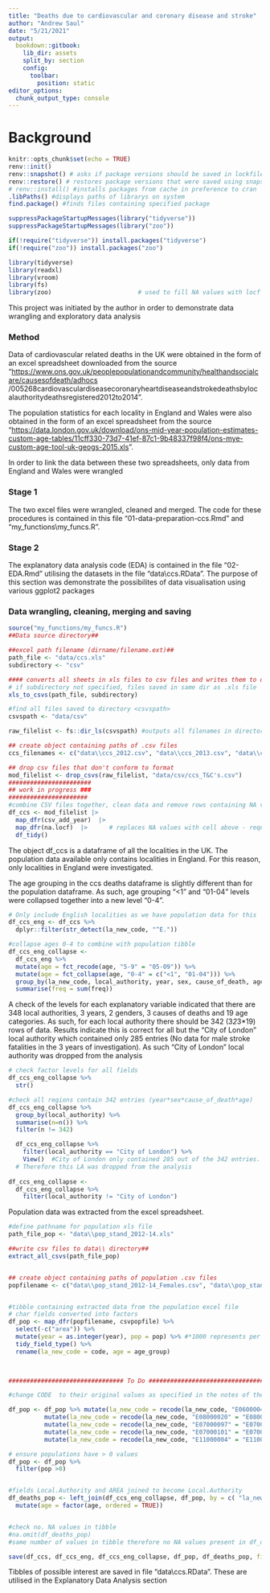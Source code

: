 ```yaml
---
title: "Deaths due to cardiovascular and coronary disease and stroke"
author: "Andrew Saul"
date: "5/21/2021"
output:
  bookdown::gitbook:
    lib_dir: assets
    split_by: section
    config:
      toolbar:
        position: static
editor_options: 
  chunk_output_type: console
---
```

# Background

```r
knitr::opts_chunk$set(echo = TRUE)
renv::init()
renv::snapshot() # asks if package versions should be saved in lockfile.  If star it means version not recognised.
renv::restore() # restores package versions that were saved using snapshot
# renv::install() #installs packages from cache in preference to cran
.libPaths() #displays paths of librarys on system
find.package() #finds files containing specified package 


```



```r
suppressPackageStartupMessages(library("tidyverse"))
suppressPackageStartupMessages(library("zoo"))

if(!require("tidyverse")) install.packages("tidyverse")
if(!require("zoo")) install.packages("zoo")

library(tidyverse)
library(readxl)
library(vroom)
library(fs)
library(zoo)                        # used to fill NA values with locf


```



This project was initiated by the author in order to demonstrate data wrangling and exploratory data analysis

### Method
Data of cardiovascular related deaths in the UK were obtained in the form of an excel spreadsheet downloaded from the source "<https://www.ons.gov.uk/peoplepopulationandcommunity/healthandsocialcare/causesofdeath/adhocs> /005268cardiovasculardiseasecoronaryheartdiseaseandstrokedeathsbylocalauthoritydeathsregistered2012to2014".

The population statistics for each locality in England and Wales were also obtained in the form of an excel spreadsheet from the source "<https://data.london.gov.uk/download/ons-mid-year-population-estimates-custom-age-tables/11cff330-73d7-41ef-87c1-9b48337f98f4/ons-mye-custom-age-tool-uk-geogs-2015.xls>".

In order to link the data between these two spreadsheets, only data from England and Wales were wrangled 

### Stage 1

The two excel files were wrangled, cleaned and merged. The code for these procedures is contained in this file "01-data-preparation-ccs.Rmd" and "my_functions\\my_funcs.R".

### Stage 2

The explanatory data analysis code (EDA) is contained in the file "02-EDA.Rmd" utilising the datasets in the file "data\\ccs.RData".  The purpose of this section was demonstrate the possibilites of data visualisation using various ggplot2 packages

### Data wrangling, cleaning, merging and saving

```r
source("my_functions/my_funcs.R")
##Data source directory##

##excel path filename (dirname/filename.ext)##
path_file <- "data/ccs.xls"
subdirectory <- "csv"

#### converts all sheets in xls files to csv files and writes them to directory '<dirname>/<subdirectory>'
# if subdirectory not specified, files saved in same dir as .xls file
xls_to_csvs(path_file, subdirectory) 

#find all files saved to directory <csvspath>
csvspath <- "data/csv"

raw_filelist <- fs::dir_ls(csvspath) #outputs all filenames in directory

## create object containing paths of .csv files
ccs_filenames <- c("data\\ccs_2012.csv", "data\\ccs_2013.csv", "data\\ccs_2014.csv")

## drop csv files that don't conform to format
mod_filelist <- drop_csvs(raw_filelist, "data/csv/ccs_T&C's.csv")
#######################
## work in progress ###
######################
#combine CSV files together, clean data and remove rows containing NA values
df_ccs <- mod_filelist |> 
  map_dfr(csv_add_year)  |>    
  map_dfr(na.locf)  |>      # replaces NA values with cell above - required due to format of xls file
  df_tidy()
```

The object df_ccs is a dataframe of all the localities in the UK.  The population data available only contains localities in England.  For this reason, only localities in England were investigated. 

The age grouping in the ccs deaths dataframe is slightly different than for the population dataframe. As such, age grouping "<1" and "01-04" levels were collapsed together into a new level "0-4".  

```r
# Only include English localities as we have population data for this
df_ccs_eng <- df_ccs %>%
  dplyr::filter(str_detect(la_new_code, "^E."))

#collapse ages 0-4 to combine with population tibble
df_ccs_eng_collapse <- 
  df_ccs_eng %>%  
  mutate(age = fct_recode(age, "5-9" = "05-09")) %>% 
  mutate(age = fct_collapse(age, "0-4" = c("<1", "01-04"))) %>% 
  group_by(la_new_code, local_authority, year, sex, cause_of_death, age) %>% 
  summarise(freq = sum(freq)) 
```

A check of the levels for each explanatory variable indicated that there are 348 local authorities, 3 years, 2 genders, 3 causes of deaths and 19 age categories.  As such, for each local authority there should be 342 (3*2*3*19) rows of data. Results indicate this is correct for all but the "City of London" local authority which contained only 285 entries (No data for male stroke fatalities in the 3 years of investigation).  As such "City of London" local authority was dropped from the analysis
```r
# check factor levels for all fields
df_ccs_eng_collapse %>% 
  str()

#check all regions contain 342 entries (year*sex*cause_of_death*age)
df_ccs_eng_collapse %>% 
  group_by(local_authority) %>% 
  summarise(n=n()) %>% 
  filter(n != 342)

  df_ccs_eng_collapse %>% 
    filter(local_authority == "City of London") %>% 
    View()  #City of London only contained 285 out of the 342 entries.
  # Therefore this LA was dropped from the analysis
  
df_ccs_eng_collapse <- 
  df_ccs_eng_collapse %>% 
    filter(local_authority != "City of London")  
```

Population data was extracted from the excel spreadsheet.

```r
#define pathname for population xls file
path_file_pop <- "data\\pop_stand_2012-14.xls"

##write csv files to data\\ directory## 
extract_all_csvs(path_file_pop)


## create object containing paths of population .csv files
popfilename <- c("data\\pop_stand_2012-14_Females.csv", "data\\pop_stand_2012-14_Males.csv")


#tibble containing extracted data from the population excel file
# char fields converted into factors
df_pop <- map_dfr(popfilename, csvpopfile) %>%
  select(-c("area")) %>% 
  mutate(year = as.integer(year), pop = pop) %>% #*1000 represents per person 
  tidy_field_type() %>% 
  rename(la_new_code = code, age = age_group) 
  


################################ To Do ##################################################

#change CODE  to their original values as specified in the notes of the spreadsheet using "recode" command

df_pop <- df_pop %>% mutate(la_new_code = recode(la_new_code, "E06000048" = "E06000057")) %>% 
          mutate(la_new_code = recode(la_new_code, "E08000020" = "E08000037")) %>%  
          mutate(la_new_code = recode(la_new_code, "E07000097" = "E07000242")) %>% 
          mutate(la_new_code = recode(la_new_code, "E07000101" = "E07000243")) %>%
          mutate(la_new_code = recode(la_new_code, "E11000004" = "E11000007"))

# ensure populations have > 0 values
df_pop <- df_pop %>% 
  filter(pop >0)


#fields Local.Authority and AREA joined to become Local.Authority
df_deaths_pop <- left_join(df_ccs_eng_collapse, df_pop, by = c( "la_new_code", "age", "year", "sex" )) %>% 
  mutate(age = factor(age, ordered = TRUE))


#check no. NA values in tibble
#na.omit(df_deaths_pop) 
#same number of values in tibble therefore no NA values present in df_deaths_pop

save(df_ccs, df_ccs_eng, df_ccs_eng_collapse, df_pop, df_deaths_pop, file = "data\\ccs.RData" )
```

Tibbles of possible interest are saved in file "data\\ccs.RData". These are utilised in the Explanatory Data Analysis section
